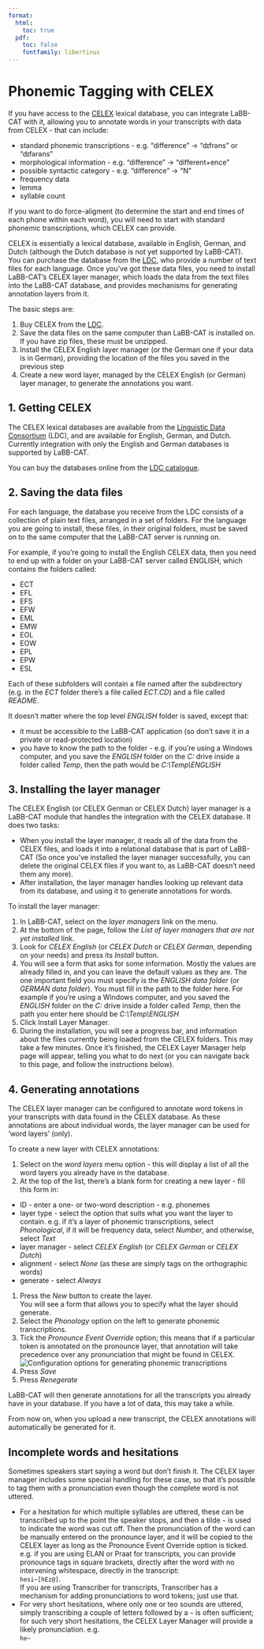 ```yaml
---
format:
  html:
    toc: true
  pdf: 
    toc: false
    fontfamily: libertinus
---
```

# Phonemic Tagging with CELEX

If you have access to the 
[CELEX](https://catalog.ldc.upenn.edu/LDC96L14)
lexical database, you can integrate LaBB-CAT with it, allowing you to annotate words in your transcripts with data from CELEX - that can include:

- standard phonemic transcriptions - e.g. "difference" → "dɪfrəns" or "dɪfərəns"
- morphological information - e.g. "difference" → "different+ence"
- possible syntactic category - e.g. "difference" → "N"
- frequency data
- lemma
- syllable count

If you want to do force-aligment (to determine the start and end times of each phone within each word), you will need to start with standard phonemic transcriptions, which CELEX can provide.

CELEX is essentially a lexical database, available in English, German, and Dutch (although the Dutch database is not yet supported by LaBB-CAT).  You can purchase the database from the 
[LDC](https://catalog.ldc.upenn.edu/LDC96L14),
who provide a number of text files for each language.  Once you've got these data files, you need to install LaBB-CAT's CELEX layer manager, which loads the data from the text files into the LaBB-CAT database, and provides mechanisms for generating annotation layers from it.

The basic steps are:

1. Buy CELEX from the [LDC](https://catalog.ldc.upenn.edu/LDC96L14).
1. Save the data files on the same computer than LaBB-CAT is installed on.  If you have zip files, these must be unzipped.
1. Install the CELEX English layer manager (or the German one if your data is in German), providing the location of the files you saved in the previous step
1. Create a new word layer, managed by the CELEX English (or German) layer manager, to generate the annotations you want.

## 1. Getting CELEX

The CELEX lexical databases are available from the 
[Linguistic Data Consortium](http://www.ldc.upenn.edu/) (LDC), 
and are available for English, German, and Dutch.  Currently integration with only the English and German databases is supported by LaBB-CAT.

You can buy the databases online from the 
[LDC catalogue](https://catalog.ldc.upenn.edu/LDC96L14).

## 2. Saving the data files

For each language, the database you receive from the LDC consists of a collection of plain text files, arranged in a set of folders.  For the language you are going to install, these files, in their original folders, must be saved on to the same computer that the LaBB-CAT server is running on.

For example, if you're going to install the English CELEX data, then you need to end up with a folder on your LaBB-CAT server called ENGLISH, which contains the folders called:

- ECT
- EFL
- EFS
- EFW
- EML
- EMW
- EOL
- EOW
- EPL
- EPW
- ESL

Each of these subfolders will contain a file named after the subdirectory (e.g. in the *ECT* folder there's a file called *ECT.CD*) and a file called *README*.

It doesn't matter where the top level *ENGLISH* folder is saved, except that:

- it must be accessible to the LaBB-CAT application (so don't save it in a private or read-protected location)
- you have to know the path to the folder - e.g. if you're using a Windows computer, and you save the *ENGLISH* folder on the *C:* drive inside a folder called *Temp*, then the path would be *C:\\Temp\\ENGLISH*

## 3. Installing the layer manager

The CELEX English (or CELEX German or CELEX Dutch) layer manager is a LaBB-CAT module that handles the integration with the CELEX database.  It does two tasks:

- When you install the layer manager, it reads all of the data from the CELEX files, and loads it into a relational database that is part of LaBB-CAT (So once you've installed the layer manager successfully, you can delete the original CELEX files if you want to, as LaBB-CAT doesn't need them any more).
- After installation, the layer manager handles looking up relevant data from its database, and using it to generate annotations for words.

To install the layer manager:


1. In LaBB-CAT, select on the *layer managers* link on the menu.
1. At the bottom of the page, follow the *List of layer managers that are not yet installed* link.
1. Look for *CELEX English* (or *CELEX Dutch* or *CELEX German*, depending on your needs) and press its *Install* button.
1. You will see a form that asks for some information.  Mostly the values are already filled in, and you can leave the default values as they are.  The one important field you must specify is the *ENGLISH data folder* (or *GERMAN data folder*).  You must fill in the path to the folder here.  For example if you're using a Windows computer, and you saved the *ENGLISH* folder on the *C:* drive inside a folder called *Temp*, then the path you enter here should be *C:\\Temp\\ENGLISH*
1. Click Install Layer Manager.
1. During the installation, you will see a progress bar, and information about the files currently being loaded from the CELEX folders.  This may take a few minutes. Once it's finished, the CELEX Layer Manager help page will appear, telling you what to do next (or you can navigate back to this page, and follow the instructions below).

## 4. Generating annotations

The CELEX layer manager can be configured to annotate word tokens in your transcripts with data found in the CELEX database. As these annotations are about individual words, the layer manager can be used for 'word layers' (only).

To create a new layer with CELEX annotations:


1. Select on the *word layers* menu option - this will display a list of all the word layers you already have in the database.
1. At the top of the list, there's a blank form for creating a new layer  - fill this form in:
  - ID - enter a one- or two-word description - e.g. phonemes
  - layer type - select the option that suits what you want the layer to contain. e.g. if it's a layer of phonemic transcriptions, select *Phonological*, if it will be frequency data, select *Number*, and otherwise, select *Text*
  - layer manager - select *CELEX English* (or *CELEX German* or *CELEX Dutch*)
  - alignment - select *None* (as these are simply tags on the orthographic words)
  - generate - select *Always*
1. Press the *New* button to create the layer.  
    You will see a form that allows you to specify what the layer should generate.  
1. Select the *Phonology* option on the left to generate phonemic transcriptions.
1. Tick the *Pronounce Event Override* option; this means that if a particular token is annotated on the pronounce layer, that annotation will take precedence over any pronunciation that might be found in CELEX.  
  ![Configuration options for generating phonemic transcriptions](CELEXPhonologyConfiguration.png)
1. Press *Save*
1. Press *Renegerate*

LaBB-CAT will then generate annotations for all the transcripts you already have in your database.  If you have a lot of data, this may take a while.  

From now on, when you upload a new transcript, the CELEX annotations will automatically be generated for it.

## Incomplete words and hesitations

Sometimes speakers start saying a word but don't finish it. The CELEX layer manager includes some special handling for these case, so that it's possible to tag them with a pronunciation even though the complete word is not uttered.

- For a hesitation for which multiple syllables are uttered, these can be transcribed up to the point the speaker stops, and then a tilde `~` is used to indicate the word was cut off. Then the pronunciation of the word can be manually entered on the pronounce layer, and it will be copied to the CELEX layer as long as the Pronounce Event Override option is ticked.  
    e.g. if you are using ELAN or Praat for transcripts, you can provide pronounce tags in square brackets, directly after the word with no intervening whitespace, directly in the transcript:  
    `hesi~[hEz@]`.  
    If you are using Transcriber for transcripts, Transcriber has a mechanism for adding pronunciations to word tokens; just use that.
- For very short hesitations, where only one or teo sounds are uttered, simply transcribing a couple of letters followed by a `~` is often sufficient; for such very short hesitations, the CELEX Layer Manager will provide a likely pronunciation. e.g.  
    `he~`

